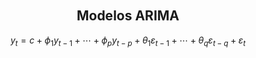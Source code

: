 <br><br><br><br><br><br>

<div style="text-align: center;">

## Modelos ARIMA

$$y_{t} = c + \phi_{1}y_{t-1} + \cdots + \phi_{p}y_{t-p} + \theta_{1}\varepsilon_{t-1} + \cdots + \theta_{q}\varepsilon_{t-q} + \varepsilon_{t} 
$$

</div>